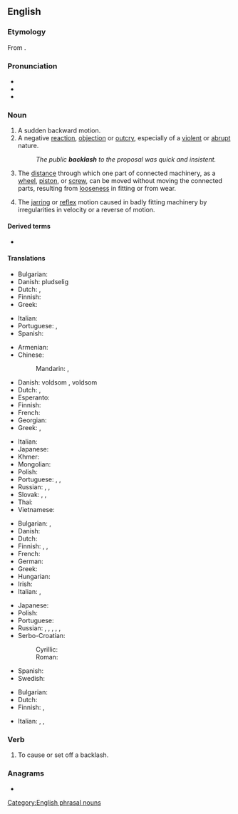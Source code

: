 ==English==
{{wikipedia|dab=backlash (disambiguation)|backlash}}

===Etymology===
From {{compound|en|back|lash}}.

===Pronunciation===
* {{IPA|en|/ˈbækˌlæʃ/}}
* {{audio|en|en-us-backlash.ogg|Audio (US)}}
* {{rhymes|en|æʃ}}

===Noun===
{{en-noun|~|es}}

# A sudden backward motion.
# A negative [[reaction]], [[objection]] or [[outcry]], especially of a [[violent]] or [[abrupt]] nature.
#: ''The public '''backlash''' to the proposal was quick and insistent.''
# {{lb|en|mechanics}} The [[distance]] through which one part of connected machinery, as a [[wheel]], [[piston]], or [[screw]], can be moved without moving the connected parts, resulting from [[loose]]ness in fitting or from wear.
# The [[jarring]] or [[reflex]] motion caused in badly fitting machinery by irregularities in velocity or a reverse of motion.

====Derived terms====
* {{l|en|techlash}}

====Translations====
{{trans-top|sudden backward motion}}
* Bulgarian: {{t+|bg|ритане}}
* Danish: pludselig {{t+|da|reaktion|c}}
* Dutch: {{t+|nl|tegenstroom}}, {{t+|nl|verzet}}
* Finnish: {{t|fi|takapotku}}
* Greek: {{t+|el|αντίδραση|f}}
{{trans-mid}}
* Italian: {{t+|it|reazione|f}}
* Portuguese: {{t+|pt|coice|m}}, {{t+|pt|reação|f}}
* Spanish: {{t+|es|reacción|m}}
{{trans-bottom}}

{{trans-top|violent or abrubt reaction}}
* Armenian: {{t-needed|hy}}
* Chinese:
*: Mandarin: {{t+|cmn|反彈|sc=Hani}}, {{t+|cmn|反弹|tr=fǎntán|sc=Hani}}
* Danish: voldsom {{t+|da|reaktion|c}}, voldsom {{t|da|protestreaktion|c}}
* Dutch: {{t+|nl|tegenstroom}}, {{t+|nl|verzet}}
* Esperanto: {{t|eo|protestreago}}
* Finnish: {{t+|fi|vastaisku}}
* French: {{t+|fr|retour de bâton|m}}
* Georgian: {{t-needed|ka}}
* Greek: {{t+|el|αντίκτυπος|m}}, {{t+|el|εξέγερση|f}}
{{trans-mid}}
* Italian: {{t+|it|contraccolpo}}
* Japanese: {{t|ja|バックラッシュ|tr=bakkurasshu|sc=Jpan}}
* Khmer: {{t-needed|km}}
* Mongolian: {{t-needed|mn}}
* Polish: {{t+|pl|sprzeciw|m}}
* Portuguese: {{t+|pt|comoção|f}}, {{t+|pt|revolta|f}}, {{t+|pt|motim|m}}
* Russian: {{qualifier|обра́тная}} {{t+|ru|реа́кция|f}}, {{t+|ru|ответка|f}} {{qualifier|slang}}, {{t+|ru|отпор|m}}
* Slovak: {{t|sk|negatívna odozva|f}}, {{t|sk|silná reakcia}}, {{t|sk|veľký odpor|m}}
* Thai: {{t-needed|th}}
* Vietnamese: {{t-needed|vi}}
{{trans-bottom}}

{{trans-top|mechanical: distance of free movement between connected parts}}
* Bulgarian: {{t+|bg|луфт}}, {{t+|bg|хлабина}}
* Danish: {{t|da|spil|n}}
* Dutch: {{t+|nl|speling}}
* Finnish: {{t|fi|välys}}, {{t|fi|klappi}}, {{t+|fi|löysä}}
* French: {{t+|fr|jeu|m}}
* German: {{t+|de|Spiel|n}}
* Greek: {{t+|el|διάκενο|n}}
* Hungarian: {{t|hu|holtjáték}}
* Irish: {{t|ga|ligean|m}}
* Italian: {{t+|it|gioco}}, {{t+|it|passo|m}}
{{trans-mid}}
* Japanese: {{t|ja|バックラッシュ|tr=bakkurasshu|sc=Jpan}}
* Polish: {{t+|pl|luz|m}}
* Portuguese: {{t+|pt|jogo|m}}
* Russian: {{t|ru|мёртвый ход|m}}, {{t+|ru|люфт|m}}, {{t+|ru|зазо́р|m}}, {{t+|ru|люфт|m}}, {{t+|ru|зазо́р|m}}, {{t+|ru|свобо́дный ход|m}}
* Serbo-Croatian:
*: Cyrillic: {{t|sh|зазор|m}}
*: Roman: {{t+|sh|zazor}}
* Spanish: {{t+|es|juego|m}}
* Swedish: {{t+|sv|spel|n}}
{{trans-bottom}}

{{trans-top|jarring motion in badly fitting machinery}}
* Bulgarian: {{t+|bg|биене|n}}
* Dutch: {{t+|nl|speling}}
* Finnish: {{t|fi|välys}}, {{t|fi|klappi}}
{{trans-mid}}
* Italian: {{t|it|scuotimento|m}}, {{t|it|stridore|m}}, {{t+|it|dissonanza|f}}
{{trans-bottom}}

===Verb===
{{en-verb|backlashes|backlashing|backlashed}}

# To cause or set off a backlash.
#: {{rfquote-sense|en}}

===Anagrams===
* {{anagrams|en|a=aabchkls|black ash}}

[[Category:English phrasal nouns]]